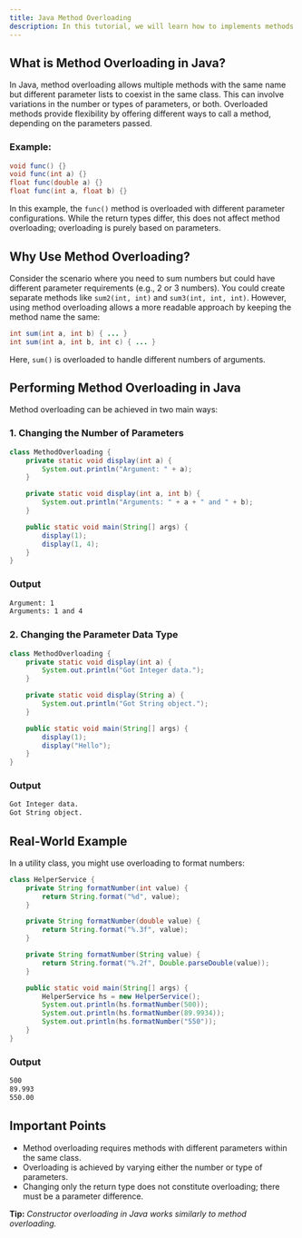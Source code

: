 ```yaml
---
title: Java Method Overloading
description: In this tutorial, we will learn how to implements methods overloading or function overloading in Java.
---
```



## What is Method Overloading in Java?
In Java, method overloading allows multiple methods with the same name but different parameter lists to coexist in the same class. This can involve variations in the number or types of parameters, or both. Overloaded methods provide flexibility by offering different ways to call a method, depending on the parameters passed.

### Example:

```java
void func() {}
void func(int a) {}
float func(double a) {}
float func(int a, float b) {}
```
In this example, the `func()` method is overloaded with different parameter configurations. While the return types differ, this does not affect method overloading; overloading is purely based on parameters.

## Why Use Method Overloading?
Consider the scenario where you need to sum numbers but could have different parameter requirements (e.g., 2 or 3 numbers). You could create separate methods like `sum2(int, int)` and `sum3(int, int, int)`. However, using method overloading allows a more readable approach by keeping the method name the same:

```java
int sum(int a, int b) { ... }
int sum(int a, int b, int c) { ... }
```
Here, `sum()` is overloaded to handle different numbers of arguments.

## Performing Method Overloading in Java
Method overloading can be achieved in two main ways:

### 1. Changing the Number of Parameters

```java
class MethodOverloading {
    private static void display(int a) {
        System.out.println("Argument: " + a);
    }

    private static void display(int a, int b) {
        System.out.println("Arguments: " + a + " and " + b);
    }

    public static void main(String[] args) {
        display(1);
        display(1, 4);
    }
}
```
### Output

```bash
Argument: 1
Arguments: 1 and 4
```

### 2. Changing the Parameter Data Type

```java
class MethodOverloading {
    private static void display(int a) {
        System.out.println("Got Integer data.");
    }

    private static void display(String a) {
        System.out.println("Got String object.");
    }

    public static void main(String[] args) {
        display(1);
        display("Hello");
    }
}
```
### Output

```bash
Got Integer data.
Got String object.
```
## Real-World Example
In a utility class, you might use overloading to format numbers:

```java
class HelperService {
    private String formatNumber(int value) {
        return String.format("%d", value);
    }

    private String formatNumber(double value) {
        return String.format("%.3f", value);
    }

    private String formatNumber(String value) {
        return String.format("%.2f", Double.parseDouble(value));
    }

    public static void main(String[] args) {
        HelperService hs = new HelperService();
        System.out.println(hs.formatNumber(500));
        System.out.println(hs.formatNumber(89.9934));
        System.out.println(hs.formatNumber("550"));
    }
}
```
### Output
```bash
500
89.993
550.00
```

## Important Points
- Method overloading requires methods with different parameters within the same class.
- Overloading is achieved by varying either the number or type of parameters.
- Changing only the return type does not constitute overloading; there must be a parameter difference.

<TipInfo>

**Tip:** *Constructor overloading in Java works similarly to method overloading.*

</TipInfo>
